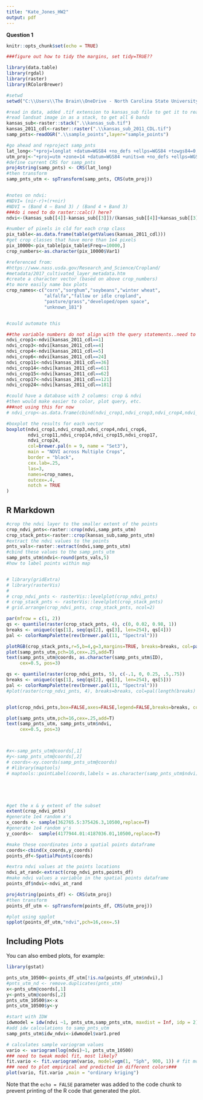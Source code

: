 ```yaml
---
title: "Kate_Jones_HW2"
output: pdf
---
```

**Question 1**
```r
knitr::opts_chunk$set(echo = TRUE)

###figure out how to tidy the margins, set tidy=TRUE??

library(data.table)
library(rgdal)
library(raster)
library(RColorBrewer)

#setwd
setwd("C:\\Users\\The Brain\\OneDrive - North Carolina State University\\F2019 - Classes\\GIS 713\\HW\\GIS-713-HW2\\")

#read in data, added .tif extension to kansas_sub file to get it to read properly
#read landsat image in as a stack, to get all 6 bands
kansas_sub<-raster::stack(".\\kansas_sub.tif")
kansas_2011_cdl<-raster::raster(".\\kansas_sub_2011_CDL.tif")
samp_pnts<-readOGR(".\\sample_points",layer="sample_points")

#go ahead and reproject samp_pnts
lat_long<-"+proj=longlat +datum=WGS84 +no_defs +ellps=WGS84 +towgs84=0,0,0"
utm_proj<-"+proj=utm +zone=14 +datum=WGS84 +units=m +no_defs +ellps=WGS84 +towgs84=0,0,0 "
#define current CRS for samp_pnts
proj4string(samp_pnts) <- CRS(lat_long)
#then transform
samp_pnts_utm <- spTransform(samp_pnts, CRS(utm_proj))


#notes on ndvi:
#NDVI= (nir-r)+(r+nir)
#NDVI = (Band 4 – Band 3) / (Band 4 + Band 3)
###do i need to do raster::calc() here? 
ndvi<-(kansas_sub[[4]]-kansas_sub[[3]])/(kansas_sub[[4]]+kansas_sub[[3]])

#number of pixels in cld for each crop class
pix_table<-as.data.frame(table(getValues(kansas_2011_cdl)))
#get crop classes that have more than 1e4 pixels
pix_10000<-pix_table[pix_table$Freq>=10000,]
crop_numbers<-as.character(pix_10000$Var1)

#referenced from: 
#https://www.nass.usda.gov/Research_and_Science/Cropland/
#metadata/2017_cultivated_layer_metadata.htm
#create a character vector (based on above crop_numbers) 
#to more easily name box plots
crop_names<-c("corn","sorghum","soybeans","winter wheat",
              "alfalfa","fallow or idle cropland",
              "pasture/grass","developed/open space",
              "unknown_181")


#could automate this

##the variable numbers do not align with the query statements..need to fix
ndvi_crop1<-ndvi[kansas_2011_cdl==1]
ndvi_crop3<-ndvi[kansas_2011_cdl==4]
ndvi_crop4<-ndvi[kansas_2011_cdl==5]
ndvi_crop6<-ndvi[kansas_2011_cdl==24]
ndvi_crop11<-ndvi[kansas_2011_cdl==36]
ndvi_crop14<-ndvi[kansas_2011_cdl==61]
ndvi_crop15<-ndvi[kansas_2011_cdl==62]
ndvi_crop17<-ndvi[kansas_2011_cdl==121]
ndvi_crop24<-ndvi[kansas_2011_cdl==181]

#could have a database with 2 columns: crop & ndvi 
#then would make easier to color, plot query, etc.
###not using this for now
# ndvi_crop<-as.data.frame(cbind(ndvi_crop1,ndvi_crop3,ndvi_crop4,ndvi_crop6,ndvi_crop11,ndvi_crop14,ndvi_crop15,ndvi_crop17,ndvi_crop24))

#boxplot the results for each vector
boxplot(ndvi_crop1,ndvi_crop3,ndvi_crop4,ndvi_crop6,
        ndvi_crop11,ndvi_crop14,ndvi_crop15,ndvi_crop17,
        ndvi_crop24,
        col=brewer.pal(n = 9, name = "Set3"),
        main = "NDVI across Multiple Crops",
        border = "black",
        cex.lab=.25,
        las=3,
        names=crop_names,
        outcex=.4,
        notch = TRUE
)

```

## R Markdown
```r

#crop the ndvi layer to the smaller extent of the points
crop_ndvi_pnts<-raster::crop(ndvi,samp_pnts_utm)
crop_stack_pnts<-raster::crop(kansas_sub,samp_pnts_utm)
#extract the ndvi values to the points
pnts_vals<-raster::extract(ndvi,samp_pnts_utm)
#cbind these values to the samp_pnts_utm
samp_pnts_utm$ndvi<-round(pnts_vals,5)
#how to label points within map


# library(gridExtra)
# library(rasterVis)
# 
# crop_ndvi_pnts <- rasterVis::levelplot(crop_ndvi_pnts)
# crop_stack_pnts <- rasterVis::levelplot(crop_stack_pnts)
# grid.arrange(crop_ndvi_pnts, crop_stack_pnts, ncol=2)

par(mfrow = c(1, 2))
qs <- quantile(raster(crop_stack_pnts, 4), c(0, 0.02, 0.98, 1))
breaks <- unique(c(qs[1], seq(qs[2], qs[3], len=254), qs[4]))
pal <- colorRampPalette(rev(brewer.pal(11, "Spectral")))

plotRGB(crop_stack_pnts,r=5,b=4,g=3,margins=TRUE, breaks=breaks, col=pal(length(breaks) - 1),axes=TRUE, stretch="lin")
plot(samp_pnts_utm,pch=16,cex=.25,add=T)
text(samp_pnts_utm@coords, as.character(samp_pnts_utm$ID), 
     cex=0.5, pos=3)

qs <- quantile(raster(crop_ndvi_pnts, 5), c(-.1, 0, 0.25, .5,.75))
breaks <- unique(c(qs[1], seq(qs[2], qs[3], len=254), qs[5]))
pal <- colorRampPalette(rev(brewer.pal(11, "Spectral")))
#plot(raster(crop_ndvi_pnts, 4), breaks=breaks, col=pal(length(breaks) - 1))


plot(crop_ndvi_pnts,box=FALSE,axes=FALSE,legend=FALSE,breaks=breaks, col=pal(length(breaks) - 1), stretch="lin")

plot(samp_pnts_utm,pch=16,cex=.25,add=T)
text(samp_pnts_utm, samp_pnts_utm$ndvi, 
     cex=0.5, pos=3)



#x<-samp_pnts_utm@coords[,1]
#y<-samp_pnts_utm@coords[,2]
# coords<-xy.coords(samp_pnts_utm@coords)
# #library(maptools)
# maptools::pointLabel(coords,labels = as.character(samp_pnts_utm$ndvi), col= 2, cex = 0.5)






```


```r
#get the x & y extent of the subset
extent(crop_ndvi_pnts)
#generate 1e4 random x's
x_coords <- sample(362765.5:375426.3,10500,replace=T)
#generate 1e4 random y's
y_coords<-  sample(4177944.01:4187036.01,10500,replace=T)

#make these coordinates into a spatial points dataframe
coords<-cbind(x_coords,y_coords)
points_df<-SpatialPoints(coords)

#extra ndvi values at the points locations
ndvi_at_rand<-extract(crop_ndvi_pnts,points_df)
#make ndvi values a variable in the spatial points dataframe
points_df$ndvi<-ndvi_at_rand

proj4string(points_df) <- CRS(utm_proj)
#then transform
points_df_utm <- spTransform(points_df, CRS(utm_proj))

#plot using spplot
spplot(points_df_utm,"ndvi",pch=16,cex=.5)

```

## Including Plots

You can also embed plots, for example:

```r
library(gstat)

pnts_utm_10500<-points_df_utm[!is.na(points_df_utm$ndvi),]
#pnts_utm_nd <- remove.duplicates(pnts_utm)
x<-pnts_utm@coords[,1]
y<-pnts_utm@coords[,2]
pnts_utm_10500$x<-x
pnts_utm_10500$y<-y

#start with IDW
idwmodel = idw(ndvi ~1, pnts_utm,samp_pnts_utm, maxdist = Inf, idp = 2) 
#add idw calculations to samp_pnts_utm
samp_pnts_utm$idw_ndvi<-idwmodel$var1.pred

# calculates sample variogram values 
vario <- variogram(log(ndvi)~1, pnts_utm_10500)  
### need to tweak model fit, most likely?
fit.vario <- fit.variogram(vario, model=vgm(1, "Sph", 900, 1)) # fit model
### need to plot empirical and predicted in different colors###
plot(vario, fit.vario ,main = "ordinary kriging")


```

Note that the `echo = FALSE` parameter was added to the code chunk to prevent printing of the R code that generated the plot.
